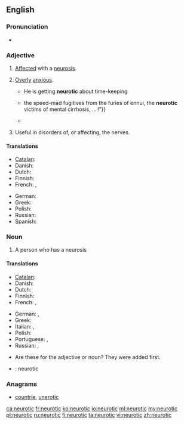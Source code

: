 ==English==

===Pronunciation===
* {{rhymes|ɒtɪk}}

===Adjective===
{{en-adj|-}}

# [[affected|Affected]] with a [[neurosis]].
# {{context|informal|lang=en}} [[over|Overly]] [[anxious]].
#* He is getting '''neurotic''' about time-keeping
#*{{quote-book|year=1907|author=[[w:Robert W. Chambers|Robert Chambers]]
|title=The Younger Set
|chapter=6|url=http://openlibrary.org/works/OL8127246W
|passage=“I don't mean all of your friends—only a small proportion—which, however, connects your circle with that deadly, idle, brainless bunch—the insolent chatterers at the opera,{{...}}the speed-mad fugitives from the furies of ennui, the '''neurotic''' victims of mental cirrhosis, … !”}}
#* {{quote-book
|year=1960
|author={{w|P. G. Wodehouse}}
|title={{w|Jeeves in the Offing}}
|section=chapter VIII
|passage=“You did come down a wallop, didn't you? How art thou fallen from heaven, oh Lucifer, son of the morning, I said to myself. You're so terribly '''neurotic''', Bertie. You must try to be less jumpy. What you need is a good nerve tonic.”}}
# {{context|medicine|lang=en}} Useful in disorders of, or affecting, the nerves.

====Translations====
{{trans-top|Overanxious}}
* [[Catalan]]: {{t-|ca|neuròtic}}
* Danish: {{t-|da|neurotisk}}
* Dutch: {{t+|nl|neurotisch}}
* Finnish: {{t+|fi|neuroottinen}}
* French: {{t+|fr|névrotique}}, {{t+|fr|psychotique}}
{{trans-mid}}
* German: {{t+|de|neurotisch}}
* Greek: {{t+|el|νευρωτικός|m|tr=nevrotikós|sc=Grek}}
* Polish: {{t+|pl|neurotyczny|m}}
* Russian: {{t+|ru|невротический|tr=nevrotíčeskij|sc=Cyrl}}
* Spanish: {{t-|es|neurótico}}
{{trans-bottom}}

===Noun===
{{en-noun}}

# A person who has a neurosis

====Translations====
{{trans-top|person who has a neurosis}}
* [[Catalan]]: {{t-|ca|neuròtic|m}}
* Danish: {{t-|da|neurotiker}}
* Dutch: {{t-|nl|neuroot|m}}
* Finnish: {{t+|fi|neurootikko}}
* French: {{t+|fr|névrotique|m|f}}, {{t+|fr|psychotique|m|f}}
{{trans-mid}}
* German: {{t-|de|Neurotiker|m}}, {{t-|de|Neurotikerin|f}}
* Greek: {{t+|el|νευρωτικός|m|tr=nevrotikós}}
* Italian: {{t|it|isterico}}, {{t|it|nevrotico}}
* Polish: {{t-|pl|neurotyk|m}}
* Portuguese: {{t-|pt|neurótico|m}}, {{t-|pt|neurótica|f}}
* Russian: {{t+|ru|невротик|m|tr=nevrótik|sc=Cyrl}}, {{t+|ru|невропат|m|tr=nevropát|sc=Cyrl}}
{{trans-bottom}}

{{checktrans}}
* Are these for the adjective or noun? They were added first.
* {{ttbc|ia}}: neurotic

===Anagrams===
* [[countrie#English|countrie]], [[unerotic#English|unerotic]]

[[ca:neurotic]]
[[fr:neurotic]]
[[ko:neurotic]]
[[io:neurotic]]
[[ml:neurotic]]
[[my:neurotic]]
[[pl:neurotic]]
[[ru:neurotic]]
[[fi:neurotic]]
[[ta:neurotic]]
[[vi:neurotic]]
[[zh:neurotic]]